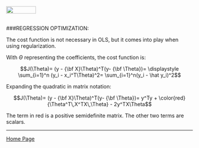 <br>
<a href="http://rinterested.github.io/statistics/index.html">
<img HEIGHT="20" WIDTH="80" src="https://cloud.githubusercontent.com/assets/9312897/10556783/a27a26fa-745c-11e5-9b1a-2d5bd737387a.PNG"></a>
<br><br>

###REGRESSION OPTIMIZATION:
<br>

The cost function is not necessary in OLS, but it comes into play when using regularization.

With $\Theta$ representing the coefficients, the cost function is:

$$J(\Theta)= (y - {\bf X}\Theta)^T(y- {\bf \Theta})= \displaystyle \sum_{i=1}^n (y_i - x_i^T\Theta)^2= \sum_{i=1}^n(y_i - \hat y_i)^2$$

Expanding the quadratic in matrix notation:

$$J(\Theta)= (y - {\bf X}\Theta)^T(y- {\bf \Theta})= y^Ty + \color{red}{\Theta^T\,X^TX\,\Theta} - 2y^TX\Theta$$

The term in red is a positive semidefinite matrix. The other two terms are scalars.

---

<a href="http://rinterested.github.io/statistics/index.html">Home Page</a>
